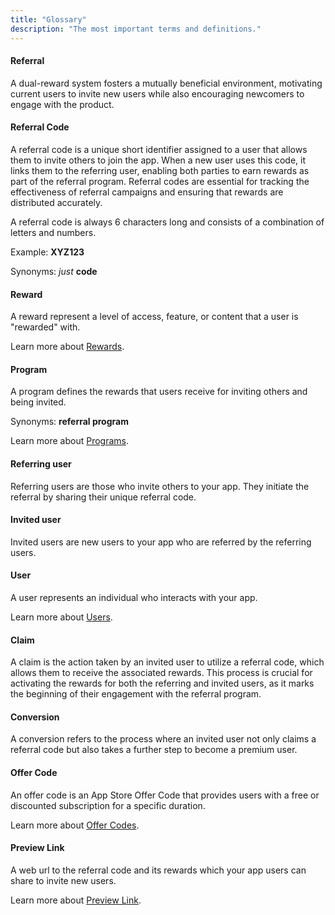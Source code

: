 ```yaml
---
title: "Glossary"
description: "The most important terms and definitions."
---
```


#### Referral

A dual-reward system fosters a mutually beneficial environment, motivating current users to invite new users while also encouraging newcomers to engage with the product.

#### Referral Code

A referral code is a unique short identifier assigned to a user that allows them to invite others to join the app.
When a new user uses this code, it links them to the referring user, enabling both parties to earn rewards as part of the referral program.
Referral codes are essential for tracking the effectiveness of referral campaigns and ensuring that rewards are distributed accurately.

A referral code is always 6 characters long and consists of a combination of letters and numbers.

Example: **XYZ123**

Synonyms: _just_ **code**

#### Reward

A reward represent a level of access, feature, or content that a user is "rewarded" with.

Learn more about [Rewards](/rewards/introduction).

#### Program

A program defines the rewards that users receive for inviting others and being invited.

Synonyms: **referral program**

Learn more about [Programs](/referral/programs).

#### Referring user

Referring users are those who invite others to your app. They initiate the referral by sharing their unique referral code.

#### Invited user

Invited users are new users to your app who are referred by the referring users.

#### User

A user represents an individual who interacts with your app.

Learn more about [Users](/referral/users).

#### Claim

A claim is the action taken by an invited user to utilize a referral code, which allows them to receive the associated rewards.
This process is crucial for activating the rewards for both the referring and invited users, as it marks the beginning of their engagement with the referral program.

#### Conversion

A conversion refers to the process where an invited user not only claims a referral code but also takes a further step to become a premium user.

#### Offer Code

An offer code is an App Store Offer Code that provides users with a free or discounted subscription for a specific duration.

Learn more about [Offer Codes](/rewards/offer-code).

#### Preview Link

A web url to the referral code and its rewards which your app users can share to invite new users.

Learn more about [Preview Link](/referral/preview-link).
